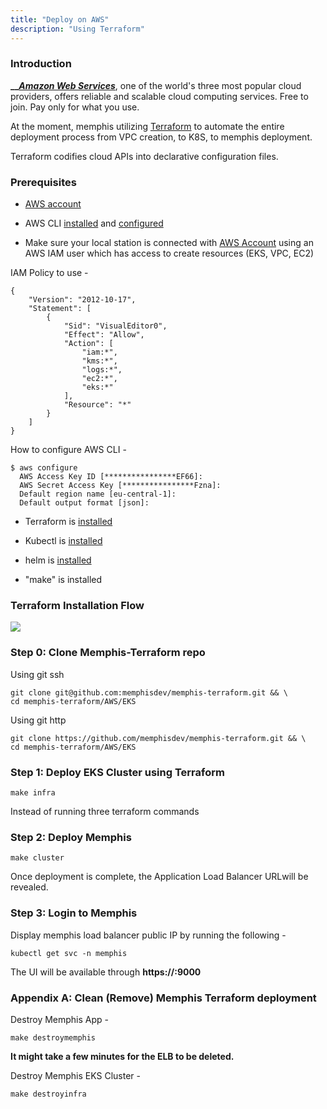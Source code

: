 ```yaml
---
title: "Deploy on AWS"
description: "Using Terraform"
---
```


### Introduction

**__**[**_Amazon Web Services_**](https://aws.amazon.com/), one of the world's three most popular cloud providers, offers reliable and scalable cloud computing services. Free to join. Pay only for what you use.

At the moment, memphis utilizing [Terraform](https://www.terraform.io/) to automate the entire deployment process from VPC creation, to K8S, to memphis deployment.

Terraform codifies cloud APIs into declarative configuration files.

### Prerequisites

* [AWS account](https://aws.amazon.com/free/)

* AWS CLI [installed](https://docs.aws.amazon.com/cli/latest/userguide/getting-started-install.html) and [configured](https://docs.aws.amazon.com/cli/latest/userguide/cli-chap-configure.html)

* Make sure your local station is connected with [AWS Account](https://portal.aws.amazon.com/billing/signup?nc2=h%5Fct&src=default&redirect%5Furl=https%3A%2F%2Faws.amazon.com%2Fregistration-confirmation#/start) using an AWS IAM user which has access to create resources (EKS, VPC, EC2)

IAM Policy to use -

```
{
    "Version": "2012-10-17",
    "Statement": [
        {
            "Sid": "VisualEditor0",
            "Effect": "Allow",
            "Action": [
                "iam:*",
                "kms:*",
                "logs:*",
                "ec2:*",
                "eks:*"
            ],
            "Resource": "*"
        }
    ]
}
```

How to configure AWS CLI -

```
$ aws configure
  AWS Access Key ID [****************EF66]: 
  AWS Secret Access Key [****************Fzna]: 
  Default region name [eu-central-1]:
  Default output format [json]:
```

* Terraform is [installed](https://www.terraform.io/downloads)

* Kubectl is [installed](https://kubernetes.io/docs/tasks/tools/install-kubectl/)

* helm is [installed](https://helm.sh/docs/intro/install/)

* "make" is installed

### Terraform Installation Flow

![](/images/aws%20memphis%20terraform.png)

### Step 0: Clone Memphis-Terraform repo

Using git ssh

```
git clone git@github.com:memphisdev/memphis-terraform.git && \
cd memphis-terraform/AWS/EKS
```

Using git http

```
git clone https://github.com/memphisdev/memphis-terraform.git && \
cd memphis-terraform/AWS/EKS
```

### Step 1: Deploy EKS Cluster using Terraform

```
make infra
```

Instead of running three terraform commands

### Step 2: Deploy Memphis

```
make cluster
```

Once deployment is complete, the Application Load Balancer URLwill be revealed.

### Step 3: Login to Memphis

Display memphis load balancer public IP by running the following -

```
kubectl get svc -n memphis
```

The UI will be available through **https://<Public IP>:9000**

### Appendix A: Clean (Remove) Memphis Terraform deployment

Destroy Memphis App - 

```
make destroymemphis
```

**It might take a few minutes for the ELB to be deleted.**

Destroy Memphis EKS Cluster - 

```
make destroyinfra
```
